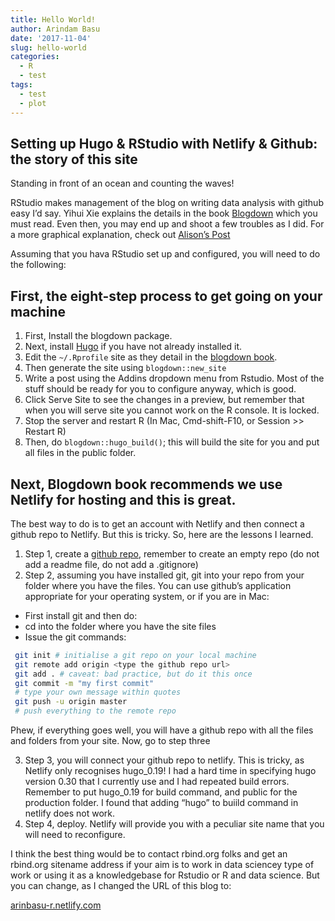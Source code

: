 ```yaml
---
title: Hello World!
author: Arindam Basu
date: '2017-11-04'
slug: hello-world
categories:
  - R
  - test
tags:
  - test
  - plot
---
```


## Setting up Hugo & RStudio with Netlify & Github: the story of this site



Standing in front of an ocean and counting the waves!

RStudio makes management of the blog on writing data analysis with github easy I'd say. Yihui Xie explains the details in the book [Blogdown](https://bookdown.org/yihui/blogdown/workflow.html) which you must read. Even then, you may end up and shoot a few troubles as I did. For a more graphical explanation, check out [Alison's Post](https://alison.rbind.io/post/up-and-running-with-blogdown/)

Assuming that you hava RStudio set up and configured, you will need to do the following:

## First, the eight-step process to get going on your machine

1. First, Install the blogdown package. 
2. Next, install [Hugo](http://gohugo.io) if you have not already installed it.
3. Edit the `~/.Rprofile` site as they detail in the [blogdown book](https://bookdown.org/yihui/blogdown/).
4. Then generate the site using `blogdown::new_site`
5. Write a post using the Addins dropdown menu from Rstudio. Most of the stuff should be ready for you to configure anyway, which is good. 
7. Click Serve Site to see the changes in a preview, but remember that when you will serve site you cannot work on the R console. It is locked.
8. Stop the server and restart R (In Mac, Cmd-shift-F10, or Session >> Restart R)
9. Then, do `blogdown::hugo_build()`; this will build the site for you and put all files in the public folder.

## Next, Blogdown book recommends we use Netlify for hosting and this is great. 

The best way to do is to get an account with Netlify and then connect a github repo to Netlify. But this is tricky. So, here are the lessons I learned.

1. Step 1, create a [github repo](http://www.github.com), remember to create an empty repo (do not add a readme file, do not add a .gitignore)
2. Step 2, assuming you have installed git, git into your repo from your folder where you have the files. You can use github's application appropriate for your operating system, or if you are in Mac:
 
 - First install git and then do:
 - cd into the folder where you have the site files
 - Issue the git commands:
 
 
```bash
 git init # initialise a git repo on your local machine
 git remote add origin <type the github repo url>
 git add . # caveat: bad practice, but do it this once
 git commit -m "my first commit" 
 # type your own message within quotes
 git push -u origin master 
 # push everything to the remote repo
```

 
 
Phew, if everything goes well, you will have a github repo with all the files and folders from your site. Now, go to step three

3. Step 3, you will connect your github repo to netlify. This is tricky, as Netlify only recognises hugo_0.19! I had a hard time in specifying hugo version 0.30 that I currently use and I had repeated build errors. Remember to put hugo_0.19 for build command, and public for the production folder. I found that adding "hugo" to buiild command in netlify does not work. 
4. Step 4, deploy. Netlify will provide you with a peculiar site name that you will need to reconfigure. 

I think the best thing would be to contact rbind.org folks and get an rbind.org sitename address if your aim is to work in data sciencey type of work or using it as a knowledgebase for Rstudio or R and data science. But you can change, as I changed the URL of this blog to:

[arinbasu-r.netlify.com](https://arinbasu-r.netlify.com)




